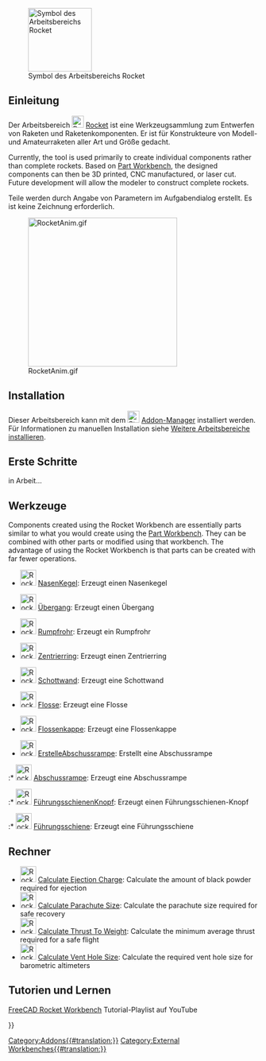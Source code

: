 <languages/>

[[File:RocketWorkbench.svg|thumb|128px|Symbol des Arbeitsbereichs Rocket]]

{{TOCright}}

<span id="Introduction"></span>
==Einleitung== 

Der Arbeitsbereich [[File:RocketWorkbench.svg|24px]] [[Rocket_Workbench/de|Rocket]] ist eine Werkzeugsammlung zum Entwerfen von Raketen und Raketenkomponenten. Er ist für Konstrukteure von Modell- und Amateurraketen aller Art und Größe gedacht.

Currently, the tool is used primarily to create individual components rather than complete rockets. Based on [[Part_Workbench|Part Workbench]], the designed components can then be 3D printed, CNC manufactured, or laser cut. Future development will allow the modeler to construct complete rockets.

Teile werden durch Angabe von Parametern im Aufgabendialog erstellt. Es ist keine Zeichnung erforderlich.

[[File:RocketAnim.gif|300px]]

== Installation ==

Dieser Arbeitsbereich kann mit dem [[Image:Std_AddonMgr.svg|24px|link=Std_AddonMgr/de]] [[Std_AddonMgr/de|Addon-Manager]] installiert werden. Für Informationen zu manuellen Installation siehe [[Installing_more_workbenches/de|Weitere Arbeitsbereiche installieren]].

<span id="Getting_Started"></span>
== Erste Schritte ==

in Arbeit...

<span id="Tools"></span>
==Werkzeuge==

Components created using the Rocket Workbench are essentially parts similar to what you would create using the [[Part_Workbench|Part Workbench]]. They can be combined with other parts or modified using that workbench. The advantage of using the Rocket Workbench is that parts can be created with far fewer operations.

* [[Image:Rocket_NoseCone.svg|32px]] [[Rocket_NoseCone/de|NasenKegel]]: Erzeugt einen Nasenkegel

* [[Image:Rocket_Transition.svg|32px]] [[Rocket_Transition/de|Übergang]]: Erzeugt einen Übergang

* [[Image:Rocket_BodyTube.svg|32px]] [[Rocket_BodyTube/de|Rumpfrohr]]: Erzeugt ein Rumpfrohr

* [[Image:Rocket_CenteringRing.svg|32px]] [[Rocket_CenteringRing/de|Zentrierring]]: Erzeugt einen Zentrierring

* [[Image:Rocket_Bulkhead.svg|32px]] [[Rocket_Bulkhead/de| Schottwand]]: Erzeugt eine Schottwand

* [[Image:Rocket_Fin.svg|32px]] [[Rocket_Fin/de|Flosse]]: Erzeugt eine Flosse

* [[Image:Rocket_FinCan.svg|32px]] [[Rocket_FinCan/de|Flossenkappe]]: Erzeugt eine Flossenkappe

* [[Image:Rocket_LaunchGuideComposite.png|32px]] [[Rocket_CompLaunchGuide/de|ErstelleAbschussrampe]]: Erstellt eine Abschussrampe

:* [[Image:Rocket_LaunchLug.svg|32px]] [[Rocket_LaunchLug/de|Abschussrampe]]: Erzeugt eine Abschussrampe

:* [[Image:Rocket_RailButton.svg|32px]] [[Rocket_RailButton/de|FührungsschienenKnopf]]: Erzeugt einen Führungsschienen-Knopf

:* [[Image:Rocket_RailGuide.svg|32px]] [[Rocket_RailGuide/de|Führungsschiene]]: Erzeugt eine Führungsschiene

<span id="Calculators"></span>
== Rechner ==

* [[Image:Rocket_Calculator.svg|32px]] [[Rocket_Ejection_Charge_Calculator|Calculate Ejection Charge]]: Calculate the amount of black powder required for ejection
* [[Image:Rocket_Calculator.svg|32px]] [[Rocket_Parachute_Size_Calculator|Calculate Parachute Size]]: Calculate the parachute size required for safe recovery
* [[Image:Rocket_Calculator.svg|32px]] [[Rocket_Thrust_To_Weight_Calculator|Calculate Thrust To Weight]]: Calculate the minimum average thrust required for a safe flight
* [[Image:Rocket_Calculator.svg|32px]] [[Rocket_Vent_Hole_Size_Calculator|Calculate Vent Hole Size]]: Calculate the required vent hole size for barometric altimeters

<span id="Tutorials_and_Learning"></span>
== Tutorien und Lernen ==

[https://youtube.com/playlist?list=PLIk8AsRj-ngQRr6uLD3DDJTBrLhJfF7eI FreeCAD Rocket Workbench] Tutorial-Playlist auf YouTube


{{Userdocnavi{{#translation:}}}}
[[Category:Addons{{#translation:}}]]
[[Category:External Workbenches{{#translation:}}]]